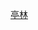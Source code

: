 <noinclude>{{BS-map
| title = 亭林站站线布置图
| map = </noinclude>
CONTg\CONTg~~[[金山铁路]][[上海南站]]方向
STRg\STRf
STRc2\ABZg3\ABZg2\STRc3
STR+1\STR+c4\STR+c1\STR+4
BS!~num1l\STR\STR\STR\STR\BS
BS\STR\STR\STR\STR\BS
BS\STR\STR\STR\STR\BS
BS\STR\STR\STR\STR\BS!~num2r
STR2\STR+c3\STR+c2\STR3
STRc1\ABZg+4\ABZg+1\STRc4
STRg\STRf
CONTf\CONTf~~[[金山铁路]][[金卫西站]]方向
<noinclude>}}

{{Rdt intro|[[亭林站]]}}

[[Category:上海市鐵路車站RDT|亭林]]

</noinclude>
